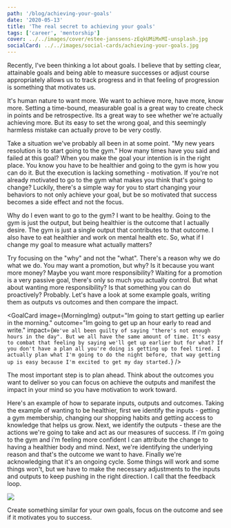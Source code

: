 ```yaml
---
path: '/blog/achieving-your-goals'
date: '2020-05-13'
title: 'The real secret to achieving your goals'
tags: ['career', 'mentorship']
cover: ../../images/cover/estee-janssens-zEqkUMiMxMI-unsplash.jpg
socialCard: ../../images/social-cards/achieving-your-goals.jpg
---
```




Recently, I've been thinking a lot about goals. I believe that by setting clear, attainable goals and being able to measure successes or adjust course appropriately allows us to track progress and in that feeling of progression is something that motivates us.

It's human nature to want more. We want to achieve more, have more, know more. Setting a time-bound, measurable goal is a great way to create check in points and be retrospective. Its a great way to see whether we're actually achieving more. But its easy to set the wrong goal, and this seemingly harmless mistake can actually prove to be very costly.

Take a situation we've probably all been in at some point. "My new years resolution is to start going to the gym." How many times have you said and failed at this goal? When you make the goal your intention is in the right place. You know you have to be healthier and going to the gym is how you can do it. But the execution is lacking something - motivation. If you're not already motivated to go to the gym what makes you think that's going to change? Luckily, there's a simple  way for you to start changing your behaviors to not only achieve your goal, but be so motivated that success becomes a side effect and not the focus.

Why do I even want to go to the gym? I want to be healthy. Going to the gym is just the output, but being healthier is the outcome that I actually desire. The gym is just a single output that contributes to that outcome. I also have to eat healthier and work on mental health etc. So, what if I change my goal to measure what actually matters? 

Try focusing on the "why" and not the "what". There's a reason why we do what we do. You may want a promotion, but why? Is it because you want more money? Maybe you want more responsibility? Waiting for a promotion is a very passive goal, there's only so much you actually control. But what about wanting more responsibility? Is that something you can do proactively? Probably. Let's have a look at some example goals, writing them as outputs vs outcomes and then compare the impact.

<div className="flex flex-wrap justify-center">
  <GoalCard 
    image={GymImg}
    output="I'm going to go to the gym 3 times a week." 
    outcome="I'm going to be healthier and lose 10lbs." 
    impact="Going to the gym is pretty binary, you either did it or you didn't. But what if you hurt yourself? Or the gym closes? It's too easy to break the habit and too hard to stay motivated. But by focusing on being healthy there's so much more you can do - find healthy meals, reading more etc. If you miss a gym session, you're still able to do other things and keep the momentum going which becomes your motivator." />

  <GoalCard 
    image={MorningImg} 
    output="Im going to start getting up earlier in the morning." 
    outcome="Im going to get up an hour early to read and write." 
    impact={`We've all been guilty of saying "there's not enough hours in the day". But we all have the same amount of time. It's easy to combat that feeling by saying we'll get up earlier but for what? If you don't have a plan all you're doing is getting up to feel tired. I actually plan what I'm going to do the night before, that way getting up is easy because I'm excited to get my day started.`} />
    
  <GoalCard 
    image={CodeImg} 
    output="I'm going to learn to code in 6 months." 
    outcome="I'm going to get a job as a developer." 
    impact="Coding is a huge challenge and if you don't have a purpose it's hard to keep going. What are you trying to achieve? Maybe you want to create a new product, or want a new job? Focusing on that end goal makes the day to day grind much easier to get through." />

  <GoalCard 
    image={ManagerImg} 
    output="I want a promotion to management." 
    outcome="I'm going to start mentoring others." 
    impact="Be careful what you wish for. That promotion comes with new responsibilities that you may not love. How much do you control in getting a promotion anyway? Maybe you want a promotion because you want to feel empowered to make decisions or there's certain responsibilities you want. What can you do already?" />
</div>

The most important step is to plan ahead. Think about the outcomes you want to deliver so you can focus on achieve the outputs and manifest the impact in your mind so you have motivation to work toward.

Here's an example of how to separate inputs, outputs and outcomes. Taking the example of wanting to be healthier, first we identify the inputs - getting a gym membership, changing our shopping habits and getting access to knowledge that helps us grow. Next, we identify the outputs - these are the actions we're going to take and act as our measures of success. If i'm going to the gym and i'm feeling more confident I can attribute the change to having a healthier body and mind. Next, we're identifying the underlying reason and that's the outcome we want to have. Finally we're acknowledging that it's an ongoing cycle. Some things will work and some things won't, but we have to make the necessary adjustments to the inputs and outputs to keep pushing in the right direction. I call that the feedback loop.

<img src={OutputOutcomeImg} className="m-auto" />

Create something similar for your own goals, focus on the outcome and see if it motivates you to success.